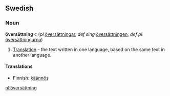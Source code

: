 ==Swedish==
===Noun===
'''översättning''' ''c'' (''pl'' [[översättningar]], ''def sing'' [[översättningen]], ''def pl'' [[översättningarna]])

#[[Translation]] - the text written in one language, based on the same text in another language.

====Translations====
*Finnish: [[käännös]]

[[nl:översättning]]